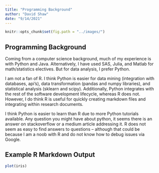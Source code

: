 ```yaml
---
title: "Programming Background"
author: "David Shaw"
date: "9/14/2021"
---
```


```r
knitr::opts_chunk$set(fig.path = "../images/")
```

## Programming Background

Coming from a computer science background, much of my experience is with Python and Java.
Alternatively, I have used SAS, Julia, and Matlab for math/statistics electives.
But for data analysis, I prefer Python.

I am not a fan of R. I think Python is easier for data mining (integration with databases, api's), data transformation (pandas and numpy libraries), and statistical analysis (sklearn and scipy). Additionally, Python integrates with the rest of the software development lifecycle, whereas R does not. However, I do think R is useful for quickly creating markdown files and integrating within research documents.

I think Python is easier to learn than R due to more Python tutorials available. Any question you might have about python, it seems there is an answer on stackoverflow or a medium article addressing it. R does not seem as easy to find answers to questions -- although that could be because I am a noob with R and do not know how to debug issues via Google.

## Example R Markdown Output

``` r
plot(iris)
```
